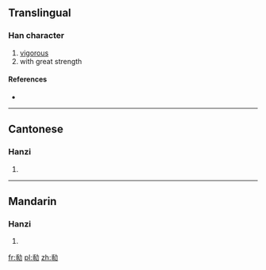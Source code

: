 ==Translingual==

===Han character===
{{Han char|rn=19|rad=力|as=08|sn=10|four=|canj=竹心大尸 (HPKS)}}

# [[vigorous]]
# with great strength

====References====
* {{Han ref|kx=0148.040|hdz=10373.060|uh=351E|ud=13598}}

----

==Cantonese==

===Hanzi===
{{yue-hanzi|jyut=[[fai3]]|y=fai3}}

# {{defn|lang=yue|sort=力08}}

----

==Mandarin==

===Hanzi===
{{cmn-hanzi|pin=[[kuài]] ([[kuai4]]), [[kuàng]] ([[kuang4]]), [[wàng]] ([[wang4]])|wg=k'uai<sup>4</sup>, k'uang<sup>4</sup>, wang<sup>4</sup>}}

# {{defn|lang=cmn|sort=力08}}

[[fr:㔞]]
[[pl:㔞]]
[[zh:㔞]]